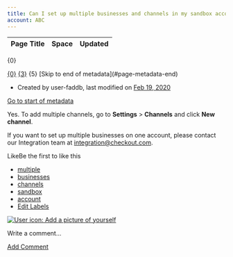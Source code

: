 ```yaml
---
title: Can I set up multiple businesses and channels in my sandbox account?
account: ABC
---
```


<table class="aui"> <thead> <tr class="header"> <th class="search-result-title">Page Title</th> <th class="search-result-space">Space</th> <th class="search-result-date">Updated</th> </tr> </thead> </table> <p class="search-result-count">{0}</p> <tr class="search-result"> <td class="search-result-title"><a href="{1}" class="content-type-{2}"><span>{0}</span></a></td> <td class="search-result-space"><a class="space" href="/display/{4}/" title="{3}">{3}</a></td> <td class="search-result-date"><span class="date" title="{6}">{5}</span></td> </tr> [Skip to end of metadata](#page-metadata-end)

*   Created by user-faddb, last modified on [Feb 19, 2020](/pages/diffpagesbyversion.action?pageId=721174&selectedPageVersions=2&selectedPageVersions=3 "Show changes")

[Go to start of metadata](#page-metadata-start)

Yes. To add multiple channels, go to **Settings** > **Channels** and click **New channel**.

If you want to set up multiple businesses on one account, please contact our Integration team at [integration@checkout.com](mailto:integration@checkout.com).

LikeBe the first to like this

*   [multiple](/label/FAQ/multiple)
*   [businesses](/label/FAQ/businesses)
*   [channels](/label/FAQ/channels)
*   [sandbox](/label/FAQ/sandbox)
*   [account](/label/FAQ/account)
*   [Edit Labels](# "Edit Labels (Type 'l')")

[![User icon: Add a picture of yourself](/s/en_GB/7901/abf7b35644d5a5d1d7e4b0969a83e8eb2b569fb5/_/images/icons/profilepics/add_profile_pic.svg)](/users/profile/editmyprofilepicture.action)

Write a comment…

[Add Comment](/pages/viewpage.action?pageId=721174&showComments=true&showCommentArea=true#addcomment)